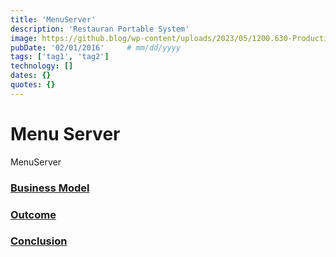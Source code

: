 ```yaml
---
title: 'MenuServer'
description: 'Restauran Portable System'
image: https://github.blog/wp-content/uploads/2023/05/1200.630-Productivity-wLogo@2x.png?resize=1600%2C850
pubDate: '02/01/2016'     # mm/dd/yyyy
tags: ['tag1', 'tag2']
technology: []
dates: {}
quotes: {}
---
```


# Menu Server

MenuServer



### [Business Model](#business-model)

### [Outcome](#outcome)

### [Conclusion](#conclusion)


